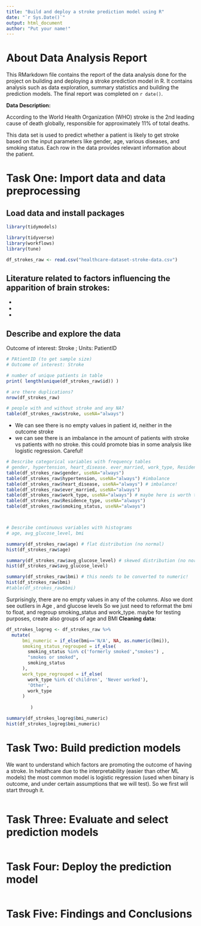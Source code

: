```yaml
---
title: "Build and deploy a stroke prediction model using R"
date: "`r Sys.Date()`"
output: html_document
author: "Put your name!"
---
```


# About Data Analysis Report

This RMarkdown file contains the report of the data analysis done for the project on building and deploying a stroke prediction model in R. It contains analysis such as data exploration, summary statistics and building the prediction models. The final report was completed on `r date()`. 

**Data Description:**

According to the World Health Organization (WHO) stroke is the 2nd leading cause of death globally, responsible for approximately 11% of total deaths.

This data set is used to predict whether a patient is likely to get stroke based on the input parameters like gender, age, various diseases, and smoking status. Each row in the data provides relevant information about the patient.


# Task One: Import data and data preprocessing

## Load data and install packages

```r
library(tidymodels)

library(tidyverse)
library(workflows)
library(tune)
```

```r
df_strokes_raw <- read.csv("healthcare-dataset-stroke-data.csv")

```

## Literature related to factors influencing the apparition of brain strokes:

*
*
*

## Describe and explore the data

Outcome of interest: Stroke ; Units: PatientID
```r

# PAtientID (to get sample size)
# Outcome of interest: Stroke

# number of unique patients in table
print( length(unique(df_strokes_raw$id)) )

# are there duplications?
nrow(df_strokes_raw) 

# people with and without stroke and any NA?
table(df_strokes_raw$stroke, useNA="always")


```
- We can see there is no empty values in patient id, neither in the outcome stroke
- we can see there is an imbalance in the amount of patients with stroke vs patients with no stroke. this could promote bias in some analysis like logistic regression. Careful!


```r


# Describe categorical variables with frequency tables
# gender, hypertension, heart_disease. ever_married, work_type, Residence_type, smoking_status
table(df_strokes_raw$gender, useNA="always")
table(df_strokes_raw$hypertension, useNA="always") #imbalance
table(df_strokes_raw$heart_disease, useNA="always") # imbalance!
table(df_strokes_raw$ever_married, useNA="always")
table(df_strokes_raw$work_type, useNA="always") # maybe here is worth to regroup the categories for a logistic regression
table(df_strokes_raw$Residence_type, useNA="always") 
table(df_strokes_raw$smoking_status, useNA="always")



# Describe continuous variables with histograms
# age, avg_glucose_level, bmi

summary(df_strokes_raw$age) # flat distribution (no normal)
hist(df_strokes_raw$age)

summary(df_strokes_raw$avg_glucose_level) # skewed distribution (no normal)
hist(df_strokes_raw$avg_glucose_level)

summary(df_strokes_raw$bmi) # this needs to be converted to numeric!
hist(df_strokes_raw$bmi)
#table(df_strokes_raw$bmi)


```

Surprisingly, there are no empty values in any of the columns. 
Also we dont see outliers in Age , and glucose levels
So we just need to reformat the bmi to float, and regroup smoking_status and work_type. maybe for testing purposes, create also groups of age and BMI
**Cleaning data:**

```r
df_strokes_logreg <- df_strokes_raw %>%
  mutate(
      bmi_numeric = if_else(bmi=='N/A', NA, as.numeric(bmi)),
      smoking_status_regrouped = if_else(
        smoking_status %in% c('formerly smoked',"smokes") ,
        "smokes or smoked",
        smoking_status
      ),
      work_type_regrouped = if_else(
        work_type %in% c('children', 'Never worked'),
        'Other',
        work_type
      )
    
         )

summary(df_strokes_logreg$bmi_numeric)
hist(df_strokes_logreg$bmi_numeric)

```

# Task Two: Build prediction models

We want to understand which factors are promoting the outcome of having a stroke. In helathcare due to the interpretability (easier than other ML models) the most common model is logistic regression (used when binary is outcome, and under certain assumptions that we will test). So we first will start through it. 

```r

```




# Task Three: Evaluate and select prediction models

```r

```



# Task Four: Deploy the prediction model

```r

```




# Task Five: Findings and Conclusions
































